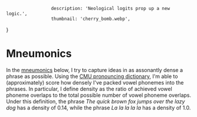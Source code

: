 
                     description: 'Neological logits prop up a new logic.',
                     thumbnail: 'cherry_bomb.webp',
}

# Mneumonics
In the [mneumonics](https://en.wikipedia.org/wiki/Mnemonic) below, I try to capture ideas in as assonantly dense a phrase as possible.
Using the [CMU pronouncing dictionary](http://www.speech.cs.cmu.edu/cgi-bin/cmudict), I'm able to (approximately) score how densely I've packed vowel phonemes into the phrases.
In particular, I define density as the ratio of achieved vowel phoneme overlaps to the total possible number of vowel phoneme overlaps.
Under this definition, the phrase _The quick brown fox jumps over the lazy dog_ has a density of 0.14, while the phrase _La la la la la_ has a density of 1.0.

<ResonantDensity text="Inaction is an action."/>
<ResonantDensity text="Neological logits prop up a new logic."/>
<ResonantDensity text="Positing self star locks id in an arm bar."/>
<ResonantDensity text="Rigid systems lack the magic. Seek the patterns in the static."/>
<ResonantDensity text="Utils: Who tills? YOU till!"/>
<ResonantDensity text="Relative perceptions of the time commodity cause dishonest tardiness constantly."/>
<ResonantDensity text="Default position: existence is imposition."/>
<ResonantDensity text="Opulence often opts for profit."/>
<ResonantDensity text="Oligopoly? Honestly not for me. It's gotta be all of us steering this probably."/>
<ResonantDensity text="Pass on a salary! Hack haphazard gadgetry!"/>
<ResonantDensity text="A man manifesting a plan: sans manifesto."/>